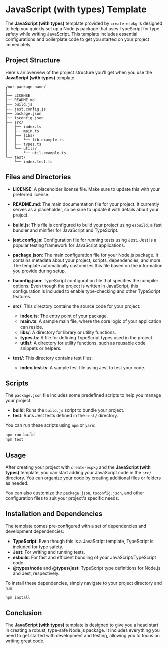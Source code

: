 # JavaScript (with types) Template

The **JavaScript (with types)** template provided by `create-espkg` is designed to help you quickly set up a Node.js package that uses TypeScript for type safety while writing JavaScript. This template includes essential configurations and boilerplate code to get you started on your project immediately.

## Project Structure

Here's an overview of the project structure you'll get when you use the **JavaScript (with types)** template:

```
your-package-name/
│
├── LICENSE
├── README.md
├── build.js
├── jest.config.js
├── package.json
├── tsconfig.json
├── src/
│   ├── index.ts
│   ├── main.ts
│   ├── libs/
│   │   └── lib-example.ts
│   ├── types.ts
│   └── utils/
│       └── util-example.ts
└── test/
    └── index.test.ts
```

## Files and Directories

- **LICENSE**: A placeholder license file. Make sure to update this with your preferred license.
  
- **README.md**: The main documentation file for your project. It currently serves as a placeholder, so be sure to update it with details about your project.

- **build.js**: This file is configured to build your project using `esbuild`, a fast bundler and minifier for JavaScript and TypeScript.

- **jest.config.js**: Configuration file for running tests using Jest. Jest is a popular testing framework for JavaScript applications.

- **package.json**: The main configuration file for your Node.js package. It contains metadata about your project, scripts, dependencies, and more. The template automatically customizes this file based on the information you provide during setup.

- **tsconfig.json**: TypeScript configuration file that specifies the compiler options. Even though the project is written in JavaScript, this configuration is included to enable type-checking and other TypeScript features.

- **src/**: This directory contains the source code for your project:
  - **index.ts**: The entry point of your package.
  - **main.ts**: A sample main file, where the core logic of your application can reside.
  - **libs/**: A directory for library or utility functions.
  - **types.ts**: A file for defining TypeScript types used in the project.
  - **utils/**: A directory for utility functions, such as reusable code snippets or helpers.

- **test/**: This directory contains test files:
  - **index.test.ts**: A sample test file using Jest to test your code.

## Scripts

The `package.json` file includes some predefined scripts to help you manage your project:

- **build**: Runs the `build.js` script to bundle your project.
- **test**: Runs Jest tests defined in the `test/` directory.

You can run these scripts using `npm` or `yarn`:

```bash
npm run build
npm test
```

## Usage

After creating your project with `create-espkg` and the **JavaScript (with types)** template, you can start adding your JavaScript code in the `src/` directory. You can organize your code by creating additional files or folders as needed.

You can also customize the `package.json`, `tsconfig.json`, and other configuration files to suit your project's specific needs.

## Installation and Dependencies

The template comes pre-configured with a set of dependencies and development dependencies:

- **TypeScript**: Even though this is a JavaScript template, TypeScript is included for type safety.
- **Jest**: For writing and running tests.
- **esbuild**: For fast and efficient bundling of your JavaScript/TypeScript code.
- **@types/node** and **@types/jest**: TypeScript type definitions for Node.js and Jest, respectively.

To install these dependencies, simply navigate to your project directory and run:

```bash
npm install
```

## Conclusion

The **JavaScript (with types)** template is designed to give you a head start in creating a robust, type-safe Node.js package. It includes everything you need to get started with development and testing, allowing you to focus on writing great code.